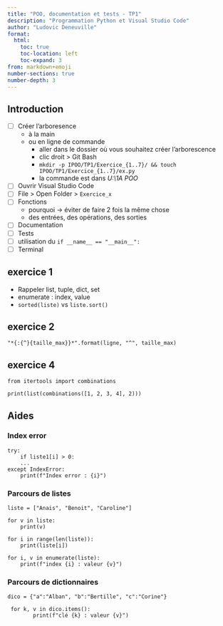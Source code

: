 ```yaml
---
title: "POO, documentation et tests - TP1"
description: "Programmation Python et Visual Studio Code"
author: "Ludovic Deneuville"
format: 
  html:
    toc: true
    toc-location: left
    toc-expand: 3
from: markdown+emoji
number-sections: true
number-depth: 3
---
```


## Introduction

- [ ] Créer l'arboresence
  - à la main
  - ou en ligne de commande
    - aller dans le dossier où vous souhaitez créer l'arborescence
    - clic droit > Git Bash
    - `mkdir -p IPOO/TP1/Exercice_{1..7}/ && touch IPOO/TP1/Exercice_{1..7}/ex.py`
    - la commande est dans *U:\Eleves\Informatique\1A POO*
- [ ] Ouvrir Visual Studio Code
- [ ] File > Open Folder > `Exercice_x`
- [ ] Fonctions
  - pourquoi -> éviter de faire 2 fois la même chose
  - des entrées, des opérations, des sorties
- [ ] Documentation
- [ ] Tests
- [ ] utilisation du `if __name__ == "__main__":`
- [ ] Terminal

## exercice 1

- Rappeler list, tuple, dict, set
- enumerate : index, value
- `sorted(liste)` vs `liste.sort()`

## exercice 2

```.python
"*{:{^}{taille_max}}*".format(ligne, "^", taille_max)
```

## exercice 4

```.python
from itertools import combinations

print(list(combinations([1, 2, 3, 4], 2)))
```


## Aides

### Index error


```.python
try:
    if liste1[i] > 0:
    ...
except IndexError:
    print(f"Index error : {i}")
```

### Parcours de listes 

```.python
liste = ["Anais", "Benoit", "Caroline"]

for v in liste:
    print(v)

for i in range(len(liste)):
    print(liste[i])

for i, v in enumerate(liste):
    print(f"index {i} : valeur {v}")
```

### Parcours de dictionnaires

```.python
dico = {"a":"Alban", "b":"Bertille", "c":"Corine"}

 for k, v in dico.items():
        print(f"clé {k} : valeur {v}")
```